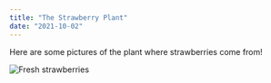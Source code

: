 ```yaml
---
title: "The Strawberry Plant"
date: "2021-10-02"
---
```


Here are some pictures of the plant where strawberries come from!

![Fresh strawberries](../src/images/strawberries.jpg)
